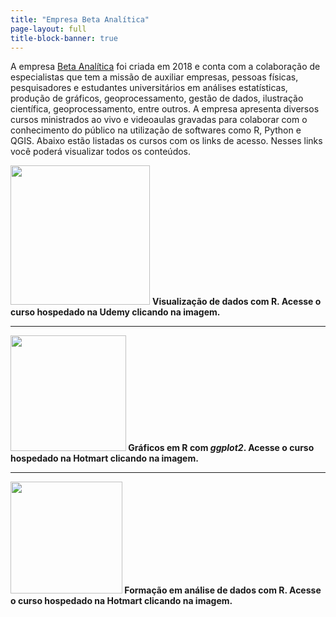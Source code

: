 ---
title: "Empresa Beta Analítica"
page-layout: full
title-block-banner: true
---

A empresa [Beta Analítica](https://betaanalitica.com.br/) foi criada em 2018 e conta com a colaboração de especialistas que tem a missão de auxiliar empresas, pessoas físicas, pesquisadores e estudantes universitários em análises estatísticas, produção de gráficos, geoprocessamento, gestão de dados, ilustração científica, geoprocessamento, entre outros. A empresa apresenta diversos cursos ministrados ao vivo e videoaulas gravadas para colaborar com o conhecimento do público na utilização de softwares como R, Python e QGIS. Abaixo estão listadas os cursos com os links de acesso. Nesses links você poderá visualizar todos os conteúdos.

<p>[![](images/Sem%20t%C3%ADtulo-02.png){width="223"}](https://www.udemy.com/course/visualizacao-dados-r/) <b>Visualização de dados com R. Acesse o curso hospedado na Udemy clicando na imagem.</p>

------------------------------------------------------------------------

<p>[![](images/ggplot2_hotmart.png){width="185"}](https://hotmart.com/pt-br/marketplace/produtos/graficos-em-r-com-ggplot2/H55031467J) <b>Gráficos em R com *ggplot2*. Acesse o curso hospedado na Hotmart clicando na imagem.</p>

------------------------------------------------------------------------

<p>[![](images/formacao_analise_dados_hotmart.png){width="179"}](https://pay.hotmart.com/F76952913J?checkoutMode=10&bid=1699840532525) <b>Formação em análise de dados com R. Acesse o curso hospedado na Hotmart clicando na imagem.</p>
